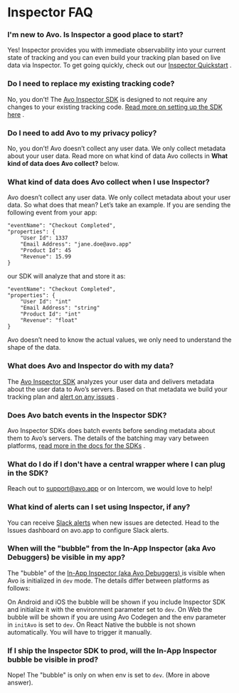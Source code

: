 # Inspector FAQ

### I'm new to Avo. Is Inspector a good place to start?

Yes! Inspector provides you with immediate observability into your current state of tracking and you can even build your tracking plan based on live data via Inspector. To get going quickly, check out our [Inspector Quickstart](/inspector/start-using-inspector)
.

### Do I need to replace my existing tracking code?

No, you don’t! The [Avo Inspector SDK](/implementation/avo-inspector-sdk-reference)
is designed to not require any changes to your existing tracking code. [Read more on setting up the SDK here](/implementation/setup-inspector-sdk)
.

### Do I need to add Avo to my privacy policy?

No, you don’t! Avo doesn’t collect any user data. We only collect metadata about your user data. Read more on what kind of data Avo collects in **What kind of data does Avo collect?** below.

### What kind of data does Avo collect when I use Inspector?

Avo doesn’t collect any user data. We only collect metadata about your user data. So what does that mean?
Let’s take an example. If you are sending the following event from your app:

```
"eventName": "Checkout Completed",
"properties": {
    "User Id": 1337
    "Email Address": "jane.doe@avo.app"
    "Product Id": 45
    "Revenue": 15.99
}
```

our SDK will analyze that and store it as:

```
"eventName": "Checkout Completed",
"properties": {
    "User Id": "int"
    "Email Address": "string"
    "Product Id": "int"
    "Revenue": "float"
}
```

Avo doesn’t need to know the actual values, we only need to understand the shape of the data.

### What does Avo and Inspector do with my data?

The [Avo Inspector SDK](/implementation/avo-inspector-sdk-reference)
analyzes your user data and delivers metadata about the user data to Avo’s servers. Based on that metadata we build your tracking plan and [alert on any issues](/inspector/inspector-overview#issue-types)
.

### Does Avo batch events in the Inspector SDK?

Avo Inspector SDKs does batch events before sending metadata about them to Avo’s servers. The details of the batching may vary between platforms, [read more in the docs for the SDKs](/implementation/avo-inspector-sdk-reference)
.

### What do I do if I don't have a central wrapper where I can plug in the SDK?

Reach out to support@avo.app or on Intercom, we would love to help!

### What kind of alerts can I set using Inspector, if any?

You can receive [Slack alerts](/inspector/inspector-slack-alerts) when new issues are detected. Head to the Issues dashboard on avo.app to configure Slack alerts.

### When will the "bubble" from the In-App Inspector (aka Avo Debuggers) be visible in my app?

The "bubble" of the [In-App Inspector (aka Avo Debuggers)
](/explore-tracking-plan/start-using-visual-debuggers) is visible when Avo is initialized in `dev` mode. The details differ between platforms as follows:

On Android and iOS the bubble will be shown if you include Inspector SDK and initialize it with the environment parameter set to `dev`.
On Web the bubble will be shown if you are using Avo Codegen and the env parameter in `initAvo` is set to `dev`.
On React Native the bubble is not shown automatically. You will have to trigger it manually.

### If I ship the Inspector SDK to prod, will the In-App Inspector bubble be visible in prod?

Nope! The "bubble" is only on when env is set to `dev`. (More in above answer).
